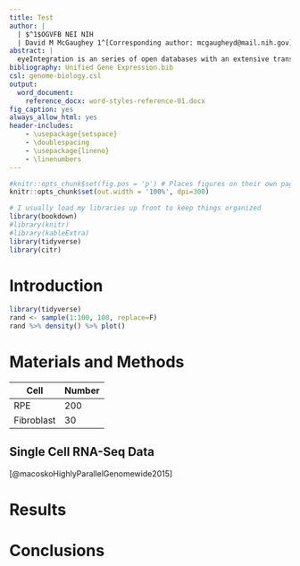 ```yaml
---
title: Test
author: |
  | $^1$OGVFB NEI NIH
  | David M McGaughey 1^[Corresponding author: mcgaugheyd@mail.nih.gov] $^1$, John M Bryan $^1$
abstract: |
  eyeIntegration is an series of open databases with an extensive transcriptomic database containing over 30 GTEx human body tissues as well as major components of the eye: retina, RPE, RPE-choroid, and cornea. eyeIntegration also holds two WGCNA networks for retina and RPE-choroid. Web application.
bibliography: Unified Gene Expression.bib
csl: genome-biology.csl
output:
  word_document:
    reference_docx: word-styles-reference-01.docx 
fig_caption: yes
always_allow_html: yes
header-includes:
    - \usepackage{setspace}
    - \doublespacing
    - \usepackage{lineno}
    - \linenumbers
---
```



```r
#knitr::opts_chunk$set(fig.pos = 'p') # Places figures on their own pages
knitr::opts_chunk$set(out.width = '100%', dpi=300)

# I usually load my libraries up front to keep things organized
library(bookdown)
#library(knitr)
#library(kableExtra)
library(tidyverse)
library(citr)
```

# Introduction

```r
library(tidyverse)
rand <- sample(1:100, 100, replace=F)
rand %>% density() %>% plot()
```
# Materials and Methods

Cell | Number
----- | -----
RPE | 200
Fibroblast | 30


## Single Cell RNA-Seq Data
[@macoskoHighlyParallelGenomewide2015]

# Results

# Conclusions
